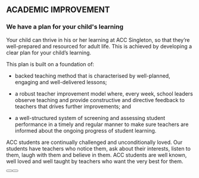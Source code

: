 <!-- There has to be a better way to import this component -->

## ACADEMIC IMPROVEMENT
### We have a plan for your child's learning

Your child can thrive in his or her learning at ACC Singleton, so that they’re well-prepared and
resourced for adult life. This is achieved by developing a clear plan for your child’s learning.


This plan is built on a foundation of:

- backed teaching method that is characterised by well-planned, engaging and
  well-delivered lessons;

- a robust teacher improvement model where, every week, school leaders observe teaching and provide constructive and directive feedback to teachers that drives further improvements;  and

- a well-structured system of screening and assessing student performance in a timely and regular manner to make sure teachers are informed about the ongoing progress of student learning.


ACC students are continually challenged and unconditionally loved. Our students have teachers
who notice them, ask about their interests, listen to them, laugh with them and believe in them.
ACC students are well known, well loved and well taught by teachers who want the very best for
them.


<Button primary size="large" href="https://www.acc.edu.au/singleton/kindergarten.html" label="Interested in Kindy?" />
<Button primary size="large" href="https://www.acc.edu.au/singleton/year7.html" label="Interested in High School?" />
